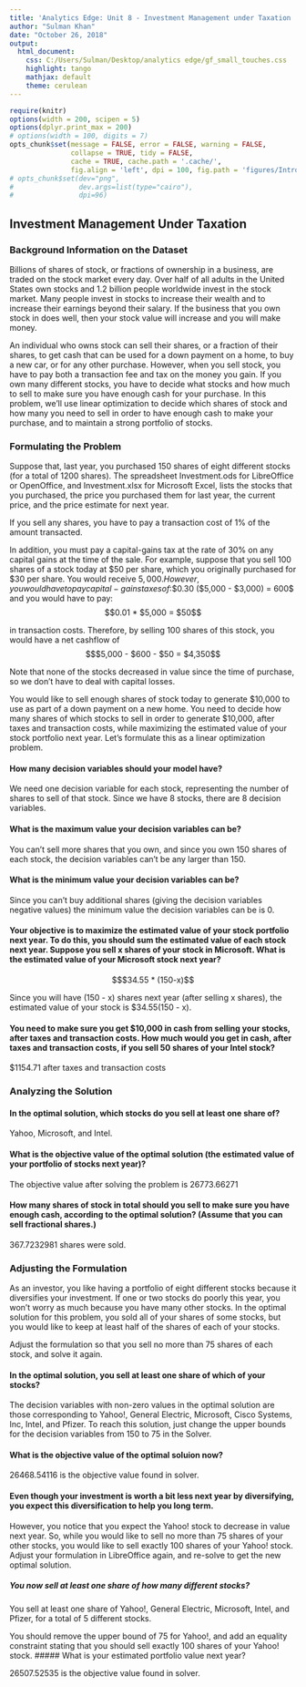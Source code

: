 ---
title: 'Analytics Edge: Unit 8 - Investment Management under Taxation '
author: "Sulman Khan"
date: "October 26, 2018"
output: 
  html_document:
    css: C:/Users/Sulman/Desktop/analytics edge/gf_small_touches.css
    highlight: tango
    mathjax: default
    theme: cerulean
---

```{r setup, cache = FALSE, echo = FALSE, message = FALSE, warning = FALSE, tidy = FALSE}
require(knitr)
options(width = 200, scipen = 5)
options(dplyr.print_max = 200)
# options(width = 100, digits = 7)
opts_chunk$set(message = FALSE, error = FALSE, warning = FALSE, 
               collapse = TRUE, tidy = FALSE,
               cache = TRUE, cache.path = '.cache/', 
               fig.align = 'left', dpi = 100, fig.path = 'figures/Introductiontotextanalytics/')
# opts_chunk$set(dev="png", 
#                dev.args=list(type="cairo"),
#                dpi=96)
```
## Investment Management Under Taxation

### Background Information on the Dataset
Billions of shares of stock, or fractions of ownership in a business, are traded on the stock market every day. Over half of all adults in the United States own stocks and 1.2 billion people worldwide invest in the stock market. Many people invest in stocks to increase their wealth and to increase their earnings beyond their salary. If the business that you own stock in does well, then your stock value will increase and you will make money.

An individual who owns stock can sell their shares, or a fraction of their shares, to get cash that can be used for a down payment on a home, to buy a new car, or for any other purchase. However, when you sell stock, you have to pay both a transaction fee and  tax on the money you gain. If you own many different stocks, you have to decide what stocks and how much to sell to make sure you have enough cash for your purchase. In this problem, we'll use linear optimization to decide which shares of stock and how many you need to sell in order to have enough cash to make your purchase, and to maintain a strong portfolio of stocks. 

### Formulating the Problem
Suppose that, last year, you purchased 150 shares of eight different stocks (for a total of 1200 shares). The spreadsheet Investment.ods for LibreOffice or OpenOffice, and Investment.xlsx for Microsoft Excel, lists the stocks that you purchased, the price you purchased them for last year, the current price, and the price estimate for next year.

If you sell any shares, you have to pay a transaction cost of 1% of the amount transacted.

In addition, you must pay a capital-gains tax at the rate of 30% on any capital gains at the time of the sale. For example, suppose that you sell 100 shares of a stock today at \$50 per share, which you originally purchased for \$30 per share. You would receive $5,000. However, you would have to pay capital-gains taxes of:
$$0.30  ($5,000 - $3,000) = $600$$
and you would have to pay: 
$$0.01 * $5,000 = $50$$


in transaction costs. Therefore, by selling 100 shares of this stock, you would have a net cashflow of 
$$$5,000 - $600 - $50 = $4,350$$

Note that none of the stocks decreased in value since the time of purchase, so we don't have to deal with capital losses.

You would like to sell enough shares of stock today to generate \$10,000 to use as part of a down payment on a new home. You need to decide how many shares of which stocks to sell in order to generate $10,000, after taxes and transaction costs, while maximizing the estimated value of your stock portfolio next year. Let's formulate this as a linear optimization problem. 

#### How many decision variables should your model have?

We need one decision variable for each stock, representing the number of shares to sell of that stock. Since we have 8 stocks, there are 8 decision variables.

#### What is the maximum value your decision variables can be? 

You can't sell more shares that you own, and since you own 150 shares of each stock, the decision variables can't be any larger than 150.

#### What is the minimum value your decision variables can be?

Since you can't buy additional shares (giving the decision variables negative values) the minimum value the decision variables can be is 0.

#### Your objective is to maximize the estimated value of your stock portfolio next year. To do this, you should sum the estimated value of each stock next year. Suppose you sell x shares of your stock in Microsoft. What is the estimated value of your Microsoft stock next year?

$$$34.55 * (150-x)$$

Since you will have (150 - x) shares next year (after selling x shares), the estimated value of your stock is $34.55(150 - x).

#### You need to make sure you get $10,000 in cash from selling your stocks, after taxes and transaction costs. How much would you get in cash, after taxes and transaction costs, if you sell 50 shares of your Intel stock?

$1154.71 after taxes and transaction costs

### Analyzing the Solution

#### In the optimal solution, which stocks do you sell at least one share of?

Yahoo, Microsoft, and Intel.

#### What is the objective value of the optimal solution (the estimated value of your portfolio of stocks next year)?

The objective value after solving the problem is 26773.66271

#### How many shares of stock in total should you sell to make sure you have enough cash, according to the optimal solution? (Assume that you can sell fractional shares.)

367.7232981 shares were sold.


### Adjusting the Formulation
As an investor, you like having a portfolio of eight different stocks because it diversifies your investment. If one or two stocks do poorly this year, you won't worry as much because you have many other stocks. In the optimal solution for this problem, you sold all of your shares of some stocks, but you would like to keep at least half of the shares of each of your stocks.

Adjust the formulation so that you sell no more than 75 shares of each stock, and solve it again.

#### In the optimal solution, you sell at least one share of which of your stocks?

The decision variables with non-zero values in the optimal solution are those corresponding to Yahoo!, General Electric, Microsoft, Cisco Systems, Inc, Intel, and Pfizer. To reach this solution, just change the upper bounds for the decision variables from 150 to 75 in the Solver.

#### What is the objective value of the optimal soluion now?

26468.54116 is the objective value found in solver.

#### Even though your investment is worth a bit less next year by diversifying, you expect this diversification to help you long term.

However, you notice that you expect the Yahoo! stock to decrease in value next year. So, while you would like to sell no more than 75 shares of your other stocks, you would like to sell exactly 100 shares of your Yahoo! stock. Adjust your formulation in LibreOffice again, and re-solve to get the new optimal solution. 

##### You now sell at least one share of how many different stocks?

You sell at least one share of Yahoo!, General Electric, Microsoft, Intel, and Pfizer, for a total of 5 different stocks.

You should remove the upper bound of 75 for Yahoo!, and add an equality constraint stating that you should sell exactly 100 shares of your Yahoo! stock. 
##### What is your estimated portfolio value next year?

26507.52535 is the objective value found in solver.






